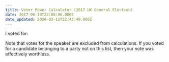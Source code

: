```yaml
---
title: Voter Power Calculator (2017 UK General Election)
date: 2017-06-18T22:00:00.000Z
date_updated: 2020-03-12T22:43:49.000Z
---
```



I voted for:

<p>
  <VoterPowerCalculator year={2017} client:only="svelte" />
</p>

Note that votes for the speaker are excluded from calculations. If you voted for
a candidate belonging to a party not on this list, then your vote was effectively
worthless.
